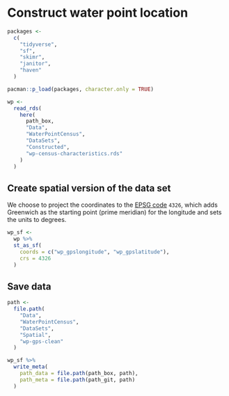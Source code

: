 # Construct water point location

```r
packages <-
  c(
    "tidyverse",
    "sf",
    "skimr",
    "janitor",
    "haven"
  )

pacman::p_load(packages, character.only = TRUE)
```


```r
wp <-
  read_rds(
    here(
      path_box,
      "Data",
      "WaterPointCensus",
      "DataSets",
      "Constructed",
      "wp-census-characteristics.rds"
    )
  )
```

## Create spatial version of the data set

We choose to project the coordinates to the [EPSG code](https://www.nceas.ucsb.edu/sites/default/files/2020-04/OverviewCoordinateReferenceSystems.pdf) `4326`, which adds Greenwich as the starting point (prime meridian) for the longitude and sets the units to degrees. 

```r
wp_sf <- 
  wp %>%
  st_as_sf(
    coords = c("wp_gpslongitude", "wp_gpslatitude"), 
    crs = 4326
  ) 
```

## Save data

```r
path <- 
  file.path(
    "Data",
    "WaterPointCensus",
    "DataSets",
    "Spatial",
    "wp-gps-clean"
  ) 

wp_sf %>% 
  write_meta(
    path_data = file.path(path_box, path),
    path_meta = file.path(path_git, path)
  )
```